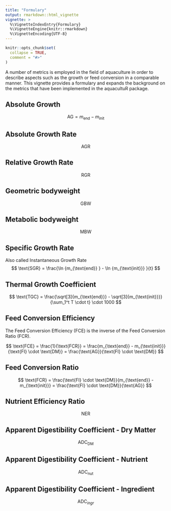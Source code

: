 ```yaml
---
title: "Formulary"
output: rmarkdown::html_vignette
vignette: >
  %\VignetteIndexEntry{Formulary}
  %\VignetteEngine{knitr::rmarkdown}
  %\VignetteEncoding{UTF-8}
---
```


```r
knitr::opts_chunk$set(
  collapse = TRUE,
  comment = "#>"
)
```

A number of metrics is employed in the field of aquaculture in order to describe aspects such as the growth or feed conversion in a comparable manner. This vignette provides a formulary and expands the background on the metrics that have been implemented in the aquacultuR package.
  
## Absolute Growth

$$
\text{AG} = m_{\text{end}} - m_{\text{init}}
$$

## Absolute Growth Rate

$$
\text{AGR}
$$

## Relative Growth Rate

$$
\text{RGR}
$$

## Geometric bodyweight

$$
\text{GBW}
$$

## Metabolic bodyweight

$$
\text{MBW}
$$

## Specific Growth Rate

Also called Instantaneous Growth Rate
$$
\text{SGR} = \frac{\ln {m_{\text{end}} } - \ln {m_{\text{init}}} }{t}
$$

## Thermal Growth Coefficient

$$
\text{TGC} = 
  \frac{\sqrt[3]{m_{\text{end}}} - \sqrt[3]{m_{\text{init}}}}{\sum_1^t T \cdot t} \cdot 1000
$$

## Feed Conversion Efficiency

The Feed Conversion Efficiency (FCE) is the inverse of the Feed Conversion Ratio (FCR). 

$$
\text{FCE} = 
  \frac{1}{\text{FCR}} = 
  \frac{m_{\text{end}} - m_{\text{init}}}{\text{FI} \cdot \text{DM}} = 
  \frac{\text{AG}}{\text{FI} \cdot \text{DM}}
$$

## Feed Conversion Ratio

$$
\text{FCR} = 
\frac{\text{FI} \cdot \text{DM}}{m_{\text{end}} - m_{\text{init}}} = 
\frac{\text{FI} \cdot \text{DM}}{\text{AG}}
$$


## Nutrient Efficiency Ratio

$$
\text{NER}
$$

## Apparent Digestibility Coefficient - Dry Matter

$$
\text{ADC}_{\text{DM}}
$$

## Apparent Digestibility Coefficient - Nutrient

$$
\text{ADC}_{\text{nut}}
$$

## Apparent Digestibility Coefficient - Ingredient

$$
\text{ADC}_{ingr}
$$
